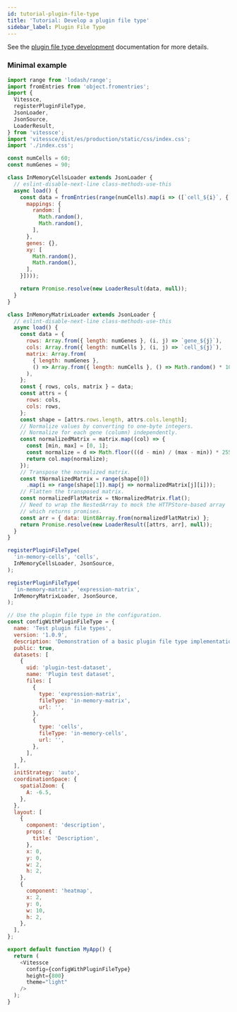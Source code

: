 ```yaml
---
id: tutorial-plugin-file-type
title: 'Tutorial: Develop a plugin file type'
sidebar_label: Plugin File Type
---
```


See the [plugin file type development](/docs/dev-plugins/#plugin-file-types) documentation for more details.


### Minimal example

```js
import range from 'lodash/range';
import fromEntries from 'object.fromentries';
import {
  Vitessce,
  registerPluginFileType,
  JsonLoader,
  JsonSource,
  LoaderResult,
} from 'vitessce';
import 'vitessce/dist/es/production/static/css/index.css';
import './index.css';

const numCells = 60;
const numGenes = 90;

class InMemoryCellsLoader extends JsonLoader {
  // eslint-disable-next-line class-methods-use-this
  async load() {
    const data = fromEntries(range(numCells).map(i => ([`cell_${i}`, {
      mappings: {
        random: [
          Math.random(),
          Math.random(),
        ],
      },
      genes: {},
      xy: [
        Math.random(),
        Math.random(),
      ],
    }])));

    return Promise.resolve(new LoaderResult(data, null));
  }
}

class InMemoryMatrixLoader extends JsonLoader {
  // eslint-disable-next-line class-methods-use-this
  async load() {
    const data = {
      rows: Array.from({ length: numGenes }, (i, j) => `gene_${j}`),
      cols: Array.from({ length: numCells }, (i, j) => `cell_${j}`),
      matrix: Array.from(
        { length: numGenes },
        () => Array.from({ length: numCells }, () => Math.random() * 100),
      ),
    };
    const { rows, cols, matrix } = data;
    const attrs = {
      rows: cols,
      cols: rows,
    };
    const shape = [attrs.rows.length, attrs.cols.length];
    // Normalize values by converting to one-byte integers.
    // Normalize for each gene (column) independently.
    const normalizedMatrix = matrix.map((col) => {
      const [min, max] = [0, 1];
      const normalize = d => Math.floor(((d - min) / (max - min)) * 255);
      return col.map(normalize);
    });
    // Transpose the normalized matrix.
    const tNormalizedMatrix = range(shape[0])
      .map(i => range(shape[1]).map(j => normalizedMatrix[j][i]));
    // Flatten the transposed matrix.
    const normalizedFlatMatrix = tNormalizedMatrix.flat();
    // Need to wrap the NestedArray to mock the HTTPStore-based array
    // which returns promises.
    const arr = { data: Uint8Array.from(normalizedFlatMatrix) };
    return Promise.resolve(new LoaderResult([attrs, arr], null));
  }
}

registerPluginFileType(
  'in-memory-cells', 'cells',
  InMemoryCellsLoader, JsonSource,
);

registerPluginFileType(
  'in-memory-matrix', 'expression-matrix',
  InMemoryMatrixLoader, JsonSource,
);

// Use the plugin file type in the configuration.
const configWithPluginFileType = {
  name: 'Test plugin file types',
  version: '1.0.9',
  description: 'Demonstration of a basic plugin file type implementation.',
  public: true,
  datasets: [
    {
      uid: 'plugin-test-dataset',
      name: 'Plugin test dataset',
      files: [
        {
          type: 'expression-matrix',
          fileType: 'in-memory-matrix',
          url: '',
        },
        {
          type: 'cells',
          fileType: 'in-memory-cells',
          url: '',
        },
      ],
    },
  ],
  initStrategy: 'auto',
  coordinationSpace: {
    spatialZoom: {
      A: -6.5,
    },
  },
  layout: [
    {
      component: 'description',
      props: {
        title: 'Description',
      },
      x: 0,
      y: 0,
      w: 2,
      h: 2,
    },
    {
      component: 'heatmap',
      x: 2,
      y: 0,
      w: 10,
      h: 2,
    },
  ],
};

export default function MyApp() {
  return (
    <Vitessce
      config={configWithPluginFileType}
      height={800}
      theme="light"
    />
  );
}
```

